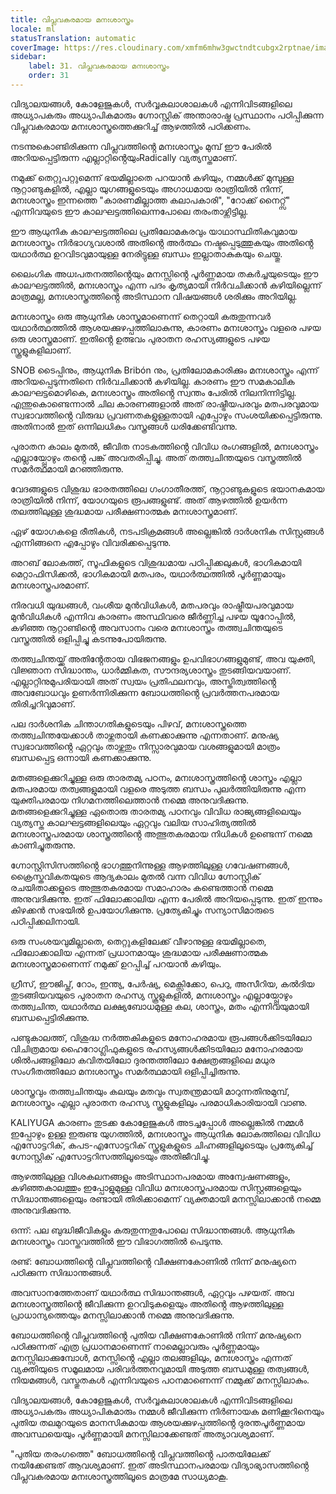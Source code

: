 ```yaml
---
title: വിപ്ലവകരമായ മനഃശാസ്ത്രം
locale: ml
statusTranslation: automatic
coverImage: https://res.cloudinary.com/xmfm6mhw3gwctndtcubgx2rptnae/image/upload/v1740337243/small_cover_educacion_fundamental_a051170f1c.webp
sidebar:
    label: 31. വിപ്ലവകരമായ മനഃശാസ്ത്രം
    order: 31
---
```

വിദ്യാലയങ്ങൾ, കോളേജുകൾ, സർവ്വകലാശാലകൾ എന്നിവിടങ്ങളിലെ അധ്യാപകരും അധ്യാപികമാരും ഗ്നോസ്റ്റിക് അന്താരാഷ്ട്ര പ്രസ്ഥാനം പഠിപ്പിക്കുന്ന വിപ്ലവകരമായ മനഃശാസ്ത്രത്തെക്കുറിച്ച് ആഴത്തിൽ പഠിക്കണം.

നടന്നുകൊണ്ടിരിക്കുന്ന വിപ്ലവത്തിൻ്റെ മനഃശാസ്ത്രം മുമ്പ് ഈ പേരിൽ അറിയപ്പെട്ടിരുന്ന എല്ലാറ്റിൻ്റെയുംRadically വ്യത്യസ്തമാണ്.

നമുക്ക് തെറ്റുപറ്റുമെന്ന് ഭയമില്ലാതെ പറയാൻ കഴിയും, നമ്മൾക്ക് മുമ്പുള്ള നൂറ്റാണ്ടുകളിൽ, എല്ലാ യുഗങ്ങളുടെയും അഗാധമായ രാത്രിയിൽ നിന്ന്, മനഃശാസ്ത്രം ഇന്നത്തെ "കാരണമില്ലാത്ത കലാപകാരി", "റോക്ക് നൈറ്റ്സ്" എന്നിവയുടെ ഈ കാലഘട്ടത്തിലെന്നപോലെ തരംതാഴ്ന്നിട്ടില്ല.

ഈ ആധുനിക കാലഘട്ടത്തിലെ പ്രതിലോമകരവും യാഥാസ്ഥിതികവുമായ മനഃശാസ്ത്രം നിർഭാഗ്യവശാൽ അതിൻ്റെ അർത്ഥം നഷ്ടപ്പെടുത്തുകയും അതിൻ്റെ യഥാർത്ഥ ഉറവിടവുമായുള്ള നേരിട്ടുള്ള ബന്ധം ഇല്ലാതാകുകയും ചെയ്തു.

ലൈംഗിക അധഃപതനത്തിൻ്റെയും മനസ്സിൻ്റെ പൂർണ്ണമായ തകർച്ചയുടെയും ഈ കാലഘട്ടത്തിൽ, മനഃശാസ്ത്രം എന്ന പദം കൃത്യമായി നിർവചിക്കാൻ കഴിയില്ലെന്ന് മാത്രമല്ല, മനഃശാസ്ത്രത്തിൻ്റെ അടിസ്ഥാന വിഷയങ്ങൾ ശരിക്കും അറിയില്ല.

മനഃശാസ്ത്രം ഒരു ആധുനിക ശാസ്ത്രമാണെന്ന് തെറ്റായി കരുതുന്നവർ യഥാർത്ഥത്തിൽ ആശയക്കുഴപ്പത്തിലാകുന്നു, കാരണം മനഃശാസ്ത്രം വളരെ പഴയ ഒരു ശാസ്ത്രമാണ്. ഇതിൻ്റെ ഉത്ഭവം പുരാതന രഹസ്യങ്ങളുടെ പഴയ സ്കൂളുകളിലാണ്.

SNOB ടൈപ്പിനും, ആധുനിക Bribón നും, പ്രതിലോമകാരിക്കും മനഃശാസ്ത്രം എന്ന് അറിയപ്പെടുന്നതിനെ നിർവചിക്കാൻ കഴിയില്ല. കാരണം ഈ സമകാലിക കാലഘട്ടമൊഴികെ, മനഃശാസ്ത്രം അതിൻ്റെ സ്വന്തം പേരിൽ നിലനിന്നിട്ടില്ല. എന്തുകൊണ്ടെന്നാൽ ചില കാരണങ്ങളാൽ അത് രാഷ്ട്രീയപരവും മതപരവുമായ സ്വഭാവത്തിൻ്റെ വിരുദ്ധ പ്രവണതകളുള്ളതായി എപ്പോഴും സംശയിക്കപ്പെട്ടിരുന്നു. അതിനാൽ ഇത് ഒന്നിലധികം വസ്ത്രങ്ങൾ ധരിക്കേണ്ടിവന്നു.

പുരാതന കാലം മുതൽ, ജീവിത നാടകത്തിൻ്റെ വിവിധ രംഗങ്ങളിൽ, മനഃശാസ്ത്രം എല്ലായ്പ്പോഴും തൻ്റെ പങ്ക് അവതരിപ്പിച്ചു. അത് തത്ത്വചിന്തയുടെ വസ്ത്രത്തിൽ സമർത്ഥമായി മറഞ്ഞിരുന്നു.

വേദങ്ങളുടെ വിശുദ്ധ ഭാരതത്തിലെ ഗംഗാതീരത്ത്, നൂറ്റാണ്ടുകളുടെ ഭയാനകമായ രാത്രിയിൽ നിന്ന്, യോഗയുടെ രൂപങ്ങളുണ്ട്. അത് ആഴത്തിൽ ഉയർന്ന തലത്തിലുള്ള ശുദ്ധമായ പരീക്ഷണാത്മക മനഃശാസ്ത്രമാണ്.

ഏഴ് യോഗകളെ രീതികൾ, നടപടിക്രമങ്ങൾ അല്ലെങ്കിൽ ദാർശനിക സിസ്റ്റങ്ങൾ എന്നിങ്ങനെ എപ്പോഴും വിവരിക്കപ്പെടുന്നു.

അറബ് ലോകത്ത്, സൂഫികളുടെ വിശുദ്ധമായ പഠിപ്പിക്കലുകൾ, ഭാഗികമായി മെറ്റാഫിസിക്കൽ, ഭാഗികമായി മതപരം, യഥാർത്ഥത്തിൽ പൂർണ്ണമായും മനഃശാസ്ത്രപരമാണ്.

നിരവധി യുദ്ധങ്ങൾ, വംശീയ മുൻവിധികൾ, മതപരവും രാഷ്ട്രീയപരവുമായ മുൻവിധികൾ എന്നിവ കാരണം അസ്ഥിവരെ ജീർണ്ണിച്ച പഴയ യൂറോപ്പിൽ, കഴിഞ്ഞ നൂറ്റാണ്ടിൻ്റെ അവസാനം വരെ മനഃശാസ്ത്രം തത്ത്വചിന്തയുടെ വസ്ത്രത്തിൽ ഒളിപ്പിച്ചു കടന്നുപോയിരുന്നു.

തത്ത്വചിന്തയ്ക്ക് അതിൻ്റേതായ വിഭജനങ്ങളും ഉപവിഭാഗങ്ങളുമുണ്ട്, അവ യുക്തി, വിജ്ഞാന സിദ്ധാന്തം, ധാർമ്മികത, സൗന്ദര്യശാസ്ത്രം തുടങ്ങിയവയാണ്. എല്ലാറ്റിനുമുപരിയായി അത് സ്വയം പ്രതിഫലനവും, അസ്തിത്വത്തിൻ്റെ അവബോധവും ഉണർന്നിരിക്കുന്ന ബോധത്തിൻ്റെ പ്രവർത്തനപരമായ തിരിച്ചറിവുമാണ്.

പല ദാർശനിക ചിന്താഗതികളുടെയും പിഴവ്, മനഃശാസ്ത്രത്തെ തത്ത്വചിന്തയേക്കാൾ താഴ്ന്നതായി കണക്കാക്കുന്നു എന്നതാണ്. മനുഷ്യ സ്വഭാവത്തിൻ്റെ ഏറ്റവും താഴ്ന്നതും നിസ്സാരവുമായ വശങ്ങളുമായി മാത്രം ബന്ധപ്പെട്ട ഒന്നായി കണക്കാക്കുന്നു.

മതങ്ങളെക്കുറിച്ചുള്ള ഒരു താരതമ്യ പഠനം, മനഃശാസ്ത്രത്തിൻ്റെ ശാസ്ത്രം എല്ലാ മതപരമായ തത്വങ്ങളുമായി വളരെ അടുത്ത ബന്ധം പുലർത്തിയിരുന്നു എന്ന യുക്തിപരമായ നിഗമനത്തിലെത്താൻ നമ്മെ അനുവദിക്കുന്നു. മതങ്ങളെക്കുറിച്ചുള്ള ഏതൊരു താരതമ്യ പഠനവും വിവിധ രാജ്യങ്ങളിലെയും വ്യത്യസ്ത കാലഘട്ടങ്ങളിലെയും ഏറ്റവും വലിയ സാഹിത്യത്തിൽ മനഃശാസ്ത്രപരമായ ശാസ്ത്രത്തിൻ്റെ അത്ഭുതകരമായ നിധികൾ ഉണ്ടെന്ന് നമ്മെ കാണിച്ചുതരുന്നു.

ഗ്നോസ്റ്റിസിസത്തിൻ്റെ ഭാഗത്തുനിന്നുള്ള ആഴത്തിലുള്ള ഗവേഷണങ്ങൾ, ക്രൈസ്തവികതയുടെ ആദ്യകാലം മുതൽ വന്ന വിവിധ ഗ്നോസ്റ്റിക് രചയിതാക്കളുടെ അത്ഭുതകരമായ സമാഹാരം കണ്ടെത്താൻ നമ്മെ അനുവദിക്കുന്നു. ഇത് ഫിലോക്കാലിയ എന്ന പേരിൽ അറിയപ്പെടുന്നു. ഇത് ഇന്നും കിഴക്കൻ സഭയിൽ ഉപയോഗിക്കുന്നു. പ്രത്യേകിച്ചും സന്യാസിമാരുടെ പഠിപ്പിക്കലിനായി.

ഒരു സംശയവുമില്ലാതെ, തെറ്റുകളിലേക്ക് വീഴാനുള്ള ഭയമില്ലാതെ, ഫിലോക്കാലിയ എന്നത് പ്രധാനമായും ശുദ്ധമായ പരീക്ഷണാത്മക മനഃശാസ്ത്രമാണെന്ന് നമുക്ക് ഉറപ്പിച്ച് പറയാൻ കഴിയും.

ഗ്രീസ്, ഈജിപ്ത്, റോം, ഇന്ത്യ, പേർഷ്യ, മെക്സിക്കോ, പെറു, അസീറിയ, കൽദിയ തുടങ്ങിയവയുടെ പുരാതന രഹസ്യ സ്കൂളുകളിൽ, മനഃശാസ്ത്രം എല്ലായ്പ്പോഴും തത്ത്വചിന്ത, യഥാർത്ഥ ലക്ഷ്യബോധമുള്ള കല, ശാസ്ത്രം, മതം എന്നിവയുമായി ബന്ധപ്പെട്ടിരിക്കുന്നു.

പണ്ടുകാലത്ത്, വിശുദ്ധ നർത്തകികളുടെ മനോഹരമായ രൂപങ്ങൾക്കിടയിലോ വിചിത്രമായ ഹൈറോഗ്ലിഫുകളുടെ രഹസ്യങ്ങൾക്കിടയിലോ മനോഹരമായ ശിൽപങ്ങളിലോ കവിതയിലോ ദുരന്തത്തിലോ ക്ഷേത്രങ്ങളിലെ മധുര സംഗീതത്തിലോ മനഃശാസ്ത്രം സമർത്ഥമായി ഒളിപ്പിച്ചിരുന്നു.

ശാസ്ത്രവും തത്ത്വചിന്തയും കലയും മതവും സ്വതന്ത്രമായി മാറുന്നതിനുമുമ്പ്, മനഃശാസ്ത്രം എല്ലാ പുരാതന രഹസ്യ സ്കൂളുകളിലും പരമാധികാരിയായി വാണു.

KALIYUGA കാരണം തുടക്ക കോളേജുകൾ അടച്ചപ്പോൾ അല്ലെങ്കിൽ നമ്മൾ ഇപ്പോഴും ഉള്ള ഇരുണ്ട യുഗത്തിൽ, മനഃശാസ്ത്രം ആധുനിക ലോകത്തിലെ വിവിധ എസോട്ടറിക്, കപട-എസോട്ടറിക് സ്കൂളുകളുടെ ചിഹ്നങ്ങളിലൂടെയും പ്രത്യേകിച്ച് ഗ്നോസ്റ്റിക് എസോട്ടറിസത്തിലൂടെയും അതിജീവിച്ചു.

ആഴത്തിലുള്ള വിശകലനങ്ങളും അടിസ്ഥാനപരമായ അന്വേഷണങ്ങളും, കഴിഞ്ഞകാലത്തും ഇപ്പോളുമുള്ള വിവിധ മനഃശാസ്ത്രപരമായ സിസ്റ്റങ്ങളെയും സിദ്ധാന്തങ്ങളെയും രണ്ടായി തിരിക്കാമെന്ന് വ്യക്തമായി മനസ്സിലാക്കാൻ നമ്മെ അനുവദിക്കുന്നു.

ഒന്ന്: പല ബുദ്ധിജീവികളും കരുതുന്നതുപോലെ സിദ്ധാന്തങ്ങൾ. ആധുനിക മനഃശാസ്ത്രം വാസ്തവത്തിൽ ഈ വിഭാഗത്തിൽ പെടുന്നു.

രണ്ട്: ബോധത്തിൻ്റെ വിപ്ലവത്തിൻ്റെ വീക്ഷണകോണിൽ നിന്ന് മനുഷ്യനെ പഠിക്കുന്ന സിദ്ധാന്തങ്ങൾ.

അവസാനത്തേതാണ് യഥാർത്ഥ സിദ്ധാന്തങ്ങൾ, ഏറ്റവും പഴയത്. അവ മനഃശാസ്ത്രത്തിൻ്റെ ജീവിക്കുന്ന ഉറവിടുകളെയും അതിൻ്റെ ആഴത്തിലുള്ള പ്രാധാന്യത്തെയും മനസ്സിലാക്കാൻ നമ്മെ അനുവദിക്കുന്നു.

ബോധത്തിൻ്റെ വിപ്ലവത്തിൻ്റെ പുതിയ വീക്ഷണകോണിൽ നിന്ന് മനുഷ്യനെ പഠിക്കുന്നത് എത്ര പ്രധാനമാണെന്ന് നാമെല്ലാവരും പൂർണ്ണമായും മനസ്സിലാക്കുമ്പോൾ, മനസ്സിൻ്റെ എല്ലാ തലങ്ങളിലും, മനഃശാസ്ത്രം എന്നത് വ്യക്തിയുടെ സമൂലമായ പരിവർത്തനവുമായി അടുത്ത ബന്ധമുള്ള തത്വങ്ങൾ, നിയമങ്ങൾ, വസ്തുതകൾ എന്നിവയുടെ പഠനമാണെന്ന് നമ്മുക്ക് മനസ്സിലാകും.

വിദ്യാലയങ്ങൾ, കോളേജുകൾ, സർവ്വകലാശാലകൾ എന്നിവിടങ്ങളിലെ അധ്യാപകരും അധ്യാപികമാരും നമ്മൾ ജീവിക്കുന്ന നിർണായക മണിക്കൂറിനെയും പുതിയ തലമുറയുടെ മാനസികമായ ആശയക്കുഴപ്പത്തിൻ്റെ ദുരന്തപൂർണ്ണമായ അവസ്ഥയെയും പൂർണ്ണമായി മനസ്സിലാക്കേണ്ടത് അത്യാവശ്യമാണ്.

"പുതിയ തരംഗത്തെ" ബോധത്തിൻ്റെ വിപ്ലവത്തിൻ്റെ പാതയിലേക്ക് നയിക്കേണ്ടത് ആവശ്യമാണ്. ഇത് അടിസ്ഥാനപരമായ വിദ്യാഭ്യാസത്തിൻ്റെ വിപ്ലവകരമായ മനഃശാസ്ത്രത്തിലൂടെ മാത്രമേ സാധ്യമാകൂ.
